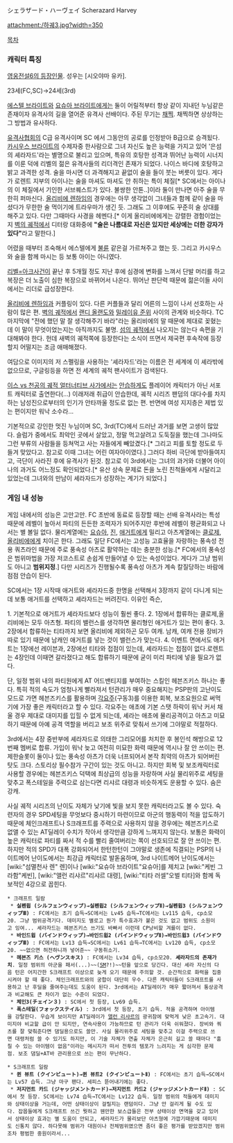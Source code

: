 シェラザード・ハーヴェイ
Scherazard Harvey

attachment:/하궤3.jpg?width=350

[[목차]]
=== 캐릭터 특징 ===
[[영웅전설6의 등장인물]]. 성우는 [시오야마 유카].

23세(FC,SC)→24세(3rd)

[[에스텔 브라이트]]와 [[요슈아 브라이트]]에게는 둘이 어릴적부터 항상 같이 지내던 누님같은 존재이자 유격사의 길을 열어준 유격사 선배이다. 주된 무기는 [[채찍]]. 채찍하면 상상하는 그 방법과 유사하다.

[[유격사협회]]의 C급 유격사이며 SC 에서 그동안의 공로를 인정받아 B급으로 승격됬다. [[카시우스 브라이트]]의 수제자중 한사람으로 그녀 자신도 높은 능력을 가지고 있어 '은섬의 셰라자드'라는 별명으로 불리고 있으며, 특유의 호탕한 성격과 뛰어난 능력이 시너지를 이룬 덕에 리벨의 젊은 유격사들의 리더격인 존재가 되었다. 나이스 바디에 호탕하고 밝고 과격한 성격. 술을 마시면 더 과격해지고 끝없이 술을 들이 붓는 버릇이 있다. 게다가 로렌트 지부의 아이나는 술을 마셔도 마셔도 안 취하는 특이 체질[* SC에서는 아이나의 이 체질에서 기인한 서브퀘스트가 있다. 불쌍한 안톤..]이라 둘이 만나면 아주 술을 무한히 퍼마신다. [[올리비에 렌하임]]의 경우에는 아무 생각없이 그녀들과 함께 같이 술을 마셨다가 무한한 술 먹이기에 트라우마가 생긴 듯. 그래도 그 이후에도 꾸준히 술 상대를 해주고 있다. 다만 그때마다 사경을 헤멘다.[* 이게 올리비에에게는 강렬한 경험이었는지 [[벽의 궤적]]에서 디터랑 대화중에 '''"술은 나름대로 자신은 있지만 세상에는 더한 강자가 있다"'''라고 말한다.]

어렸을 때부터 조숙해서 에스텔에게 [[불륜]] 같은걸 가르쳐주고 했는 듯. 그리고 카시우스와 술을 함께 마시는 등 보통 아이는 아니였다.

[[리벨=아크]]사건이 끝난 후 5개월 정도 지난 후에 심경에 변화를 느껴서 단발 머리를 하고 복장은 더 노출이 심한 복장으로 바뀌어서 나온다. 뛰어난 판단력 때문에 젊은이들 사이에서는 리더로 급성장한다.

[[올리비에 렌하임]]과 커플링이 있다. 다른 커플들과 달리 어른의 느낌이 나서 선호하는 사람이 많은 편. [[벽의 궤적]]에서 [[랜디 올랜도]]와 [[밀레이유 준위]] 사이의 관계와 비슷하다. TC 마지막에 "전에 했던 말 잘 생각해주기 바라"라는 올리비에의 말 때문에 제대로 꽂혔는데 이 말이 무엇이었는지는 아직까지도 불명. [[섬의 궤적]]에서 나오지는 않는다 속편을 기대해봐야 한다. 헌데 새벽의 궤적쪽에 등장한다는 소식이 뜨면서 제국편 후속작에 등장할지 어떨지는 조금 애매해졌다.

여담으로 이미지의 저 스펠링을 사용하는 '셰라자드'라는 이름은 전 세계에 이 셰라밖에 없으므로, 구글링등을 하면 전 세계의 궤적 팬사이트가 검색된다.

[[이스 vs 천공의 궤적 얼터너티브 사가]]에서는 [[안습]]하게도 플레이어 캐릭터가 아닌 서포트 캐릭터로 출연한다(...) 이래저래 취급이 안습한데, 궤적 시리즈 팬덤의 대다수를 차지하는 남성진으로부터의 인기가 안타까울 정도로 없는 편. 반면에 여성 지지층은 제법 있는 편이지만 워낙 소수라...

기본적으로 강인한 멋진 누님이며 SC, 3rd(TC)에서 드러난 과거를 보면 고생이 많았다. 슬럼가 중에서도 최악인 곳에서 살았고, 정말 먹고살려고 도둑질을 했는데 그나마도 그런 부류의 사람들을 등쳐먹고 사는 자들에게 빼았겼다.[* 그리고 피를 토할 정도로 두들겨 맞았다고. 참고로 이때 그녀는 어린 여자아이였다.] 그러다 하비 극단에 받아들여지고, 극단이 사라진 후에 유격사가 된것. 참고로 이 3rd에서는 그녀의 과거와 더불어 아이나의 과거도 어느정도 확인되었다.[* 유산 상속 문제로 돈을 노린 친척들에게 시달리고 있었는데 그녀와의 만남이 셰라자드가 성장하는 계기가 되었다.]
=== 게임 내 성능 ===
게임 내에서의 성능은 고만고만. FC 초반에 동료로 등장할 때는 선배 유격사라는 특성 때문에 레벨이 높아서 파티의 든든한 조력자가 되어주지만 후반에 레벨이 평균화되고 나서는 별 볼일 없다. 물리계열에는 [[요슈아]], [[진]], [[애거트]]에게 밀리고 아츠계열에는 [[클로제]],[[올리비에]]에게 치이곤 한다. 그래도 일단 FC에서는 고성능 고효율을 자랑하는 풍속성 전용 쿼츠라인 때문에 주로 풍속성 아츠로 활약하는 데는 충분한 성능.[* FC에서의 풍속성은 범위마법을 가장 저코스트로 손쉽게 만들어낼 수 있는 속성이었다. 게다가 그냥 범위도 아니고 '''범위지정'''.] 다만 시리즈가 진행될수록 풍속성 아츠가 계속 칼질당하는 바람에 점점 안습이 된다.

SC에서는 1장 시작때 애거트와 셰라자드중 한명을 선택해서 3장까지 같이 다니게 되는데 보통 애거트를 선택하고 셰라자드는 버려진다. 이유인 즉슨,

1. 기본적으로 애거트가 셰라자드보다 성능이 훨씬 좋다.
2. 1장에서 합류하는 클로제,올리비에는 모두 아츠형. 파티의 밸런스를 생각하면 물리형인 애거트가 있는 편이 좋다.
3. 2장에서 합류하는 티타까지 보면 올리비에 제외하곤 모두 여캐. 남캐, 여캐 전용 장비가 따로 있기 때문에 남캐인 애거트를 넣는 것이 밸런스가 맞는다.
4. 이벤트 면에서도 애거트는 1장에선 레이븐과, 2장에선 티타와 접점이 있는데, 셰라자드는 접점이 없다.로렌트는 4장인데 이때면 갈라졌다고 해도 합류하기 때문에 굳이 미리 파티에 넣을 필요가 없다.

단, 일정 범위 내의 파티원에게 AT 어드밴티지를 부여하는 스킬인 헤븐즈키스 하나는 좋다. 특히 적의 속도가 엄청나게 빨라져서 턴관리가 매우 중요해지는 PSP판의 고난이도모드로 가면 헤븐즈키스를 활용하며 [[각요주]](구동3)를 이용한 회복, 보조요원으로 써먹기에 가장 좋은 캐릭터라고 할 수 있다. 각요주는 애초에 기본 스탯 하락이 워낙 커서 채울 경우 제대로 대미지를 입힐 수 없게 되는데, 셰라는 애초에 물리공격이고 아츠고 미묘하기 때문에 아예 공격 역할을 버리고 보조 위주로 맞춰서 쓰기에 그야말로 적절하다. 

3rd에서는 4장 중반부에 셰라자드로 의태한 그리모어를 처치한 후 봉인석 해방으로 12번째 멤버로 합류. 가입이 워낙 늦고 여전히 미묘한 화력 때문에 역시나 잘 안 쓰이는 편. 제한슬롯이 둘이나 있는 풍속성 아츠가 더욱 너프되어서 본작 최약의 아츠가 되어버린 탓도 크다. 스토리상 필수참가 구간이 있는 것도 아니고. 하지만 회복 및 보조캐릭터로 사용할 경우에는 헤븐즈키스 덕택에 최상급의 성능을 자랑하며 사실 물리위주로 세팅을 맞추고 폭스테일을 주력으로 삼는다면 리샤르 대령과 비슷하게도 운용할 수 있다. 숨은 강캐. 

사실 궤적 시리즈의 난이도 자체가 낮기에 빛을 보지 못한 캐릭터라고도 볼 수 있다. 숙련자의 경우 SPD세팅을 무엇보다 중시하기 마련이므로 아군의 행동력이 적을 압도하기 때문에 체인크래프트나 S크래프트를 주력으로 사용하지 않을 경우에는 헤븐즈키스로 없앨 수 있는 AT딜레이 수치가 작아서 생각만큼 강하게 느껴지지 않는다. 보통은 화력이 높은 캐릭터로 파티를 짜서 적 수를 빨리 줄여버리는 쪽이 선호되므로 잘 안 쓰이는 편. 하지만 적의 SPD가 대폭 강화되어서 한턴한턴이 그야말로 생존에 직결되는 PSP의 나이트메어 난이도에서는 최강급 캐릭터로 발돋움하며, 3rd 나이트메어 난이도에서는 [wiki:"섬멸천사 렌" 렌]이나 [wiki:"요슈아 브라이트"요슈아]를 제치고 [wiki:"케빈 그라함"케빈], [wiki:"앨런 리샤르"리샤르 대령], [wiki:"티타 러셀"오벌 티타]와 함께 독보적인 4강으로 꼽힌다. 
 * 크래프트 일람
  * '''실펜윕 (シルフェンウィップ)→실펜윕2 (シルフェンウィップⅡ)→실펜윕3 (シルフェンウィップⅢ)''' : FC에서는 초기 습득→SC에서는 Lv45 습득→TC에서는 Lv115 습득, cp소모20. 그냥 범위공격기다. 데미지도 별로고 뭔가 특수효과가 붙은 것도 없고 범위도 소원이고 잉여... 셰라자드는 헤븐즈키스 쓰기도 바빠서 이런데 CP낭비할 겨를이 없다.
  * '''바인드윕 (バインドウィップ)→바인드윕2 (バインドウィップⅡ)→바인드윕3 (バインドウィップⅢ)''' : FC에서는 Lv13 습득→SC에서는 Lv61 습득→TC에서는 Lv120 습득, cp소모20. ~~없으면 허전하니까 넣어준~~ 구동취소기.
  * '''헤븐즈 키스 (ヘヴンスキス)''' : FC에서는 Lv34 습득, cp소모20. '''셰라자드의 존재가치'''. 일정 범위의 아군을 패서(...)~~([[SM]]?!)~~턴을 앞으로 당긴다. 대신 셰라 자신의 다음 턴은 어지간한 S크래프트 이상으로 늦게 오기 때문에 주의할 것. 순간적으로 화력을 집중시켜야 할 때 좋다. 체인크래프트와의 궁합이 대단히 우수. 다른 캐릭터들이 S크래프트를 사용하고 난 후딜을 줄여주는데도 도움이 된다. 3rd에서는 AT딜레이가 매우 짧아져서 통상공격과 비교해도 큰 차이가 없는 수준이 되었다. 
  * '''체인3(チェイン３)''' : SC에서 첫 등장, Lv69 습득.
  * '''폭스테일(フォックステイル)''' : 3rd에서 첫 등장, 초기 습득. 적을 공격하며 아이템을 강탈한다. 우습게 보이지만 AT딜레이가 [[앨런 리샤르]]의 광귀참에 맞먹게 낮은 초고속기. 대미지야 비교할 급이 안 되지만, 연속사용이 가능하므로 턴 관리가 더욱 쉬워졌다. 장비와 쿼츠를 잘 맞춰준다면 댐딜용으로도 쓸만. 사실 물리위주로 세팅을 맞추고 이걸 주력으로 쓰면 대령처럼 쓸 수 있기도 하지만, 이 기술 자체가 연출 자체가 은근히 길고 쓸 때마다 "훔칠 수 있는 아이템이 없음"이라는 메시지가 떠서 전투의 템포가 느려지는 게 심각한 문제점. 보조 댐딜+AT바 관리용으로 쓰는 편이 무난하다.

 * S크래프트 일람
  * '''퀸 뷰트 (クインビュート)→퀸 뷰트2 (クインビュートⅡ)''' : FC에서는 초기 습득→SC에서는 Lv57 습득. 그냥 마구 팬다. 세피스 뜯어내기에는 좋다.
  * '''저지먼트 카드 (ジャッジメントカード)→저지먼트 카드2 (ジャッジメントカードⅡ)''' : SC에서 첫 등장. SC에서는 Lv74 습득→TC에서는 Lv122 습득. 일정 범위의 적들에게 데미지와 상태이상을 거는데, 어떤 상태이상이 걸릴지는 랜덤이다. 그냥 안 걸리게 될 수도 있다. 잡몹들에게 S크래프트 쓰긴 뭣하고 웬만한 보스급들은 전부 상태이상 면역을 갖고 있어서 상태이상 효과는 별 도움이 안되고, 셰라자드가 물리보단 아츠형에 가깝기때문에 데미지도 신통치 않다. 하다못해 범위가 대원이나 전체범위였으면 좀더 좋은 평가를 받았겠지만 범위조차 평범한 중원이라서...

